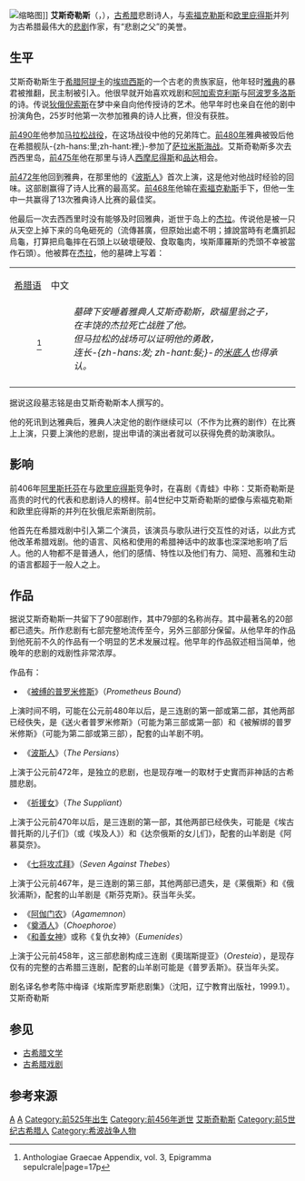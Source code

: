 {{noteTA
|1=zh-hans:艾斯奇勒斯; zh-tw:艾斯奇勒斯;
}}
[[File:Aischylos_Büste.jpg|缩略图]]]]
'''艾斯奇勒斯'''（'''{{lang|el|Αισχύλος}}'''，{{bd|前525年||前456年||E}}），[[古希腊|古希腊]]悲剧诗人，与[[索福克勒斯|索福克勒斯]]和[[欧里庇得斯|欧里庇得斯]]并列为古希腊最伟大的[[希腊悲剧|悲剧]]作家，有“悲剧之父”的美誉。

== 生平 ==
艾斯奇勒斯生于[[希腊|希腊]][[阿提卡|阿提卡]]的[[埃莱夫西纳|埃琉西斯]]的一个古老的贵族家庭，他年轻时[[雅典|雅典]]的暴君被推翻，民主制被引入。他很早就开始喜欢戏剧和[[阿加索克利斯|阿加索克利斯]]与[[阿波罗多洛斯|阿波罗多洛斯]]的诗。传说[[狄俄倪索斯|狄俄倪索斯]]在梦中亲自向他传授诗的艺术。他早年时也亲自在他的剧中扮演角色，25岁时他第一次参加雅典的诗人比赛，但没有获胜。

[[前490年|前490年]]他参加[[马拉松战役|马拉松战役]]，在这场战役中他的兄弟阵亡。[[前480年|前480年]]雅典被毁后他在希腊舰队-{zh-hans:里;zh-hant:裡;}-参加了[[薩拉米灣海戰|萨拉米斯海战]]。艾斯奇勒斯多次去西西里岛，[[前475年|前475年]]他在那里与诗人[[西摩尼得斯|西摩尼得斯]]和[[品达|品达]]相会。

[[前472年|前472年]]他回到雅典，在那里他的《[[波斯人|波斯人]]》首次上演，这是他对他战时经验的回味。这部剧赢得了诗人比赛的最高奖。[[前468年|前468年]]他输在[[索福克勒斯|索福克勒斯]]手下，但他一生中一共赢得了13次雅典诗人比赛的最佳奖。

他最后一次去西西里时没有能够及时回雅典，逝世于岛上的[[杰拉|杰拉]]。传说他是被一只从天空上掉下来的乌龟砸死的（流傳甚廣，但原始出處不明；據說當時有老鷹抓起烏龜，打算把烏龜摔在石頭上以破壞硬殼、食取龜肉，埃斯庫羅斯的禿頭不幸被當作石頭）。他被葬在[[杰拉|杰拉]]，他的墓碑上写着：

{|align=center cellpadding="3" cellspacing="1" style="border:1px solid black; background-color:#e7e8ff;"
|- align=center bgcolor=#d7a8ff
|[[希腊语|希腊语]]||中文
|- valign=top
|
:{{polytonic|Αἰσχύλον Εὐφορίωνος Ἀθηναῖον τόδε κεύθει}}
:{{polytonic|μνῆμα καταφθίμενον πυροφόροιο Γέλας·}}
:{{polytonic|ἀλκὴν δ' εὐδόκιμον Μαραθώνιον ἄλσος ἂν εἴποι}}
:{{polytonic|καὶ βαθυχαιτήεις Μῆδος ἐπιστάμενος}}<ref>Anthologiae Graecae Appendix, vol. 3, Epigramma sepulcrale|page=17p</ref>
|
:''墓碑下安睡着雅典人艾斯奇勒斯，欧福里翁之子，''
:''在丰饶的杰拉死亡战胜了他。''
:''但马拉松的战场可以证明他的勇敢，''
:''连长-{zh-hans:发; zh-hant:髮;}-的[[米底王国|米底人]]也得承认。''

|-
|colspan=2|
|}
据说这段墓志铭是由艾斯奇勒斯本人撰写的。

他的死讯到达雅典后，雅典人决定他的剧作继续可以（不作为比赛的剧作）在比赛上上演，只要上演他的悲剧，提出申请的演出者就可以获得免费的助演歌队。

== 影响 ==
前406年[[阿里斯托芬|阿里斯托芬]]在与[[欧里庇得斯|欧里庇得斯]]竞争时，在喜剧《青蛙》中称：艾斯奇勒斯是高贵的时代的代表和悲剧诗人的榜样。前4世纪中艾斯奇勒斯的塑像与索福克勒斯和欧里庇得斯的并列在狄俄尼索斯剧院前。

他首先在希腊戏剧中引入第二个演员，该演员与歌队进行交互性的对话，以此方式他改革希腊戏剧。他的语言、风格和使用的希腊神话中的故事也深深地影响了后人。他的人物都不是普通人，他们的感情、特性以及他们有力、简短、高雅和生动的语言都超于一般人之上。

== 作品 ==
据说艾斯奇勒斯一共留下了90部剧作，其中79部的名称尚存。其中最著名的20部都已遗失。所作悲剧有七部完整地流传至今，另外三部部分保留。从他早年的作品到他死前不久的作品有一个明显的艺术发展过程。他早年的作品叙述相当简单，他晚年的悲剧的戏剧性非常浓厚。

作品有：
*《[[被缚的普罗米修斯|被缚的普罗米修斯]]》（''Prometheus Bound''）
上演时间不明，可能在公元前480年以后，是三连剧的第一部或第二部，其他两部已经佚失，是《送火者普罗米修斯》（可能为第三部或第一部）和《被解绑的普罗米修斯》（可能为第二部或第三部），配套的山羊剧不明。
*《[[波斯人|波斯人]]》（''The Persians''）
上演于公元前472年，是独立的悲剧，也是现存唯一的取材于史實而非神話的古希腊悲剧。
*《[[祈援女|祈援女]]》（''The Suppliant''）
上演于公元前470年以后，是三连剧的第一部，其他两部已经佚失，可能是《埃古普托斯的儿子们》（或《埃及人》）和《达奈俄斯的女儿们》，配套的山羊剧是《阿慕莫奈》。
*《[[七将攻忒拜|七将攻忒拜]]》（''Seven Against Thebes''）
上演于公元前467年，是三连剧的第三部，其他两部已遗失，是《莱俄斯》和《俄狄浦斯》，配套的山羊剧是《斯芬克斯》。获当年头奖。
*《[[阿伽门农|阿伽门农]]》（''Agamemnon''）
*《[[奠酒人|奠酒人]]》（''Choephoroe''）
*《[[和善女神|和善女神]]》或称《复仇女神》（''Eumenides''）
上演于公元前458年，这三部悲剧构成三连剧《奧瑞斯提亚》（''Oresteia''），是现存仅有的完整的古希腊三连剧，配套的山羊剧可能是《普罗丢斯》。获当年头奖。

剧名译名参考陈中梅译《埃斯库罗斯悲剧集》（沈阳，辽宁教育出版社，1999.1）。艾斯奇勒斯

== 参见 ==
*[[古希腊文学|古希腊文学]]
*[[古希腊戏剧|古希腊戏剧]]

==参考来源==
<references/>
{{古希臘}}

{{Authority control}}
[[Category:古希腊诗人|A]]
[[Category:古希腊剧作家|A]]
[[Category:前525年出生|Category:前525年出生]]
[[Category:前456年逝世|Category:前456年逝世]]
[[Category:艾斯奇勒斯|]]
[[Category:前5世纪古希腊人|Category:前5世纪古希腊人]]
[[Category:希波战争人物|Category:希波战争人物]]